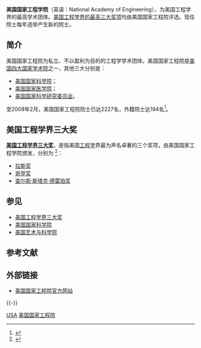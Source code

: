{{Infobox organization
| name          = National Academy of Engineering<br />美国国家工程学院
| image         = 
| formation     = {{start date and age|1964}}
| type          = [[NGO|NGO]]
| location      = 2101 Constitution Ave NW, [[Washington,_D.C.|Washington, D.C.]], U.S. 20418
| website       = {{URL|https://www.nae.edu/}}
}}

'''美国国家工程学院'''（英语：National Academy of Engineering），为美国工程学界的最高学术团体。[[美国工程学界三大奖|美国工程学界的最高三大奖项]]均由美国国家工程院评选。现任院士每年选举产生新的院士。

== 简介 ==
美国国家工程院为私立、不以盈利为目的的工程学学术团体。美国国家工程院是[[美国四大国家学术院|美国四大国家学术院]]之一，其他三大分别是：
* [[美国国家科学院|美国国家科学院]]；
* [[美国国家医学院|美国国家医学院]]；
* [[美国国家科学研究委员会|美国国家科学研究委员会]]。

至2008年2月，美国国家工程院院士已达2227名，外籍院士达194名<ref>{{cite web |url=http://www.sciencenet.cn/htmlnews/200821318829581201119.html |title=6位华人学者当选美国国家工程院院士 |format=html |publisher=来源：科学网 www.sciencenet.cn |date=2008-02-13 |accessdate=2010-01-01 |language=en |deadurl=yes |archiveurl=https://web.archive.org/web/20100110212621/http://www.sciencenet.cn/htmlnews/200821318829581201119.html |archivedate=2010-01-10 }}</ref>。

== 美国工程学界三大奖 ==
'''[[美国工程学界三大奖|美国工程学界三大奖]]'''，是指美国[[工程学|工程学]]界最为声名卓著的三个奖项，由美国国家工程学院颁发，分别为
<ref>{{cite web |url=http://www.nae.edu/nae/awardscom.nsf/weblinks/NAEW-4NHMN6?OpenDocument |title=National Academy of Engineering of the National Academies - Awards (美国国家工程学院奖项) |format=nsf |publisher=美国国家工程院 |date=2006-12-09 |accessdate=2010-01-01 |language=en |deadurl=yes |archiveurl=https://web.archive.org/web/20100302035959/http://www.nae.edu/nae/awardscom.nsf/weblinks/NAEW-4NHMN6?OpenDocument |archivedate=2010-03-02 }}</ref>：
* [[拉斯奖|拉斯奖]]
* [[哥登奖|哥登奖]]
* [[查尔斯·斯塔克·德雷珀奖|查尔斯·斯塔克·德雷珀奖]]

== 参见 ==
* [[美国工程学界三大奖|美国工程学界三大奖]]
* [[美国国家科学院|美国国家科学院]]
* [[美国艺术与科学院|美国艺术与科学院]]

== 参考文献 ==
{{Reflist|32em}}

== 外部链接 ==
* [https://www.nae.edu/ 美国国家工程院官方网站]

{{-}}
{{美国学术院}}

[[Category:国家工程院|USA]]
[[Category:美国国家工程院|]]